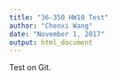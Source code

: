 ```yaml
---
title: "36-350 HW10 Test"
author: "Chenxi Wang"
date: "November 1, 2017"
output: html_document
---
```


Test on Git.